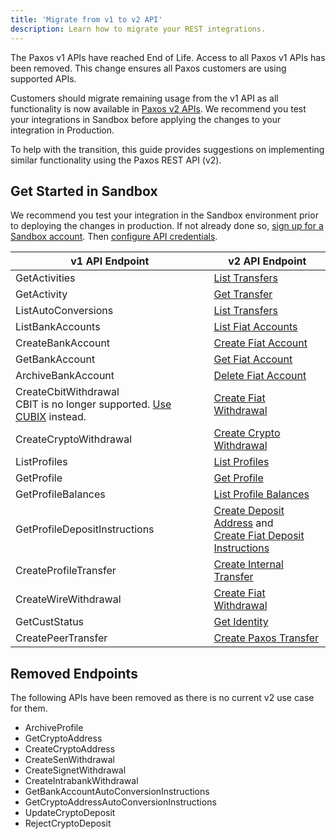 ```yaml
---
title: 'Migrate from v1 to v2 API'
description: Learn how to migrate your REST integrations.
---
```



[v1]: https://developer.paxos.com/docs/#paxos-api
[v2]: /api-reference
[sandbox]: https://dashboard.sandbox.paxos.com/
[guide]: /guides/developer/credentials
[oauth]: https://oauth.net/2/
[authentication]: /api-reference#authentication
[get-activities]: https://developer.paxos.com/docs/#getactivities
[get-activity]: https://developer.paxos.com/docs/#getactivity
[list-transfers]: /api-reference/endpoints/transfers/list-transfers
[list-auto-conversions]: https://developer.paxos.com/docs/#listautoconversions
[get-transfer]: /api-reference/endpoints/transfers/get-transfer
[list-bank-accounts]: https://developer.paxos.com/docs/#listbankaccounts
[list-fiat-accounts]: /api-reference/endpoints/fiat-transfers/list-fiat-accounts
[create-bank-account]: https://developer.paxos.com/docs/#createbankaccount
[create-fiat-account]: /api-reference/endpoints/fiat-transfers/create-fiat-account
[GetBankAccount]: https://developer.paxos.com/docs/#getbankaccount
[get-fiat-account]: /api-reference/endpoints/fiat-transfers/get-fiat-account
[ArchiveBankAccount]: https://developer.paxos.com/docs/#archivebankaccount
[delete-fiat-account]: /api-reference/endpoints/fiat-transfers/delete-fiat-account
[CreateCbitWithdrawal]: https://developer.paxos.com/docs/#createcbitwithdrawal
[create-fiat-withdrawal]: /api-reference/endpoints/fiat-transfers/create-fiat-withdrawal
[ListProfiles]: https://developer.paxos.com/docs/#listprofiles
[list-profiles]: /api-reference/endpoints/profiles/list-profiles
[GetProfile]: https://developer.paxos.com/docs/#getprofile
[get-profile]: /api-reference/endpoints/profiles/get-profile
[GetProfileBalances]: https://developer.paxos.com/docs/#getprofilebalances
[list-profile-balances]: /api-reference/endpoints/profiles/list-profile-balances
[GetProfileDepositInstructions]: https://developer.paxos.com/docs/#getprofiledepositinstructions
[create-deposit-address]: /api-reference/endpoints/deposit-addresses/create-deposit-address
[create-fiat-deposit-instructions]: /api-reference/endpoints/fiat-transfers/create-fiat-deposit-instructions
[CreateProfileTransfer]: https://developer.paxos.com/docs/#createprofiletransfer
[create-internal-transfer]: /api-reference/endpoints/internal-transfers/create-internal-transfer
[CreateWireWithdrawal]: https://developer.paxos.com/docs/#createwirewithdrawal
[GetCustStatus]: https://developer.paxos.com/docs/#getcuststatus
[get-identity]: /api-reference/endpoints/identity/get-identity
[ListCryptoAddresses]: https://developer.paxos.com/docs/#listcryptoaddresses
[CreatePeerTransfer]: https://developer.paxos.com/docs/#createpeertransfer
[CreateCryptoWithdrawal]: https://developer.paxos.com/docs/#createcryptowithdrawal
[create-crypto-withdrawal]: /api-reference/endpoints/crypto-withdrawals/create-crypto-withdrawal
[create-paxos-transfer]: /api-reference/endpoints/paxos-transfers/create-paxos-transfer
The Paxos v1 APIs have reached End of Life. 
Access to all Paxos v1 APIs has been removed.
This change ensures all Paxos customers are using supported APIs.

Customers should migrate remaining usage from the v1 API as all functionality is now available in [Paxos v2 APIs][v2].
We recommend you test your integrations in Sandbox before applying the changes to your integration in Production.

To help with the transition, this guide provides suggestions on implementing similar functionality using the Paxos REST API (v2).

<V1Migrate />

## Get Started in Sandbox

We recommend you test your integration in the Sandbox environment prior to deploying the changes in production.
If not already done so, [sign up for a Sandbox account][sandbox].
Then [configure API credentials][guide].

| v1 API Endpoint | v2 API Endpoint |
| --- | --- |
| GetActivities | [List Transfers][list-transfers] |
| GetActivity | [Get Transfer][get-transfer] |
| ListAutoConversions | [List Transfers][list-transfers] |
| ListBankAccounts | [List Fiat Accounts][list-fiat-accounts] |
| CreateBankAccount | [Create Fiat Account][create-fiat-account] |
| GetBankAccount | [Get Fiat Account][get-fiat-account] |
| ArchiveBankAccount | [Delete Fiat Account][delete-fiat-account] |
| CreateCbitWithdrawal<br />CBIT is no longer supported. [Use CUBIX](https://support.paxos.com/hc/en-us/articles/31700769434004) instead. | [Create Fiat Withdrawal][create-fiat-withdrawal] |
| CreateCryptoWithdrawal | [Create Crypto Withdrawal][create-crypto-withdrawal] |
| ListProfiles | [List Profiles][list-profiles] |
| GetProfile | [Get Profile][get-profile] |
| GetProfileBalances | [List Profile Balances][list-profile-balances] |
| GetProfileDepositInstructions | [Create Deposit Address][create-deposit-address] and<br />[Create Fiat Deposit Instructions][create-fiat-deposit-instructions] |
| CreateProfileTransfer | [Create Internal Transfer][create-internal-transfer] |
| CreateWireWithdrawal | [Create Fiat Withdrawal][create-fiat-withdrawal] |
| GetCustStatus | [Get Identity][get-identity] |
| CreatePeerTransfer | [Create Paxos Transfer][create-paxos-transfer] |

<V1Migrate />

## Removed Endpoints

The following APIs have been removed as there is no current v2 use case for them.

- ArchiveProfile
- GetCryptoAddress
- CreateCryptoAddress
- CreateSenWithdrawal
- CreateSignetWithdrawal
- CreateIntrabankWithdrawal
- GetBankAccountAutoConversionInstructions
- GetCryptoAddressAutoConversionInstructions
- UpdateCryptoDeposit
- RejectCryptoDeposit
